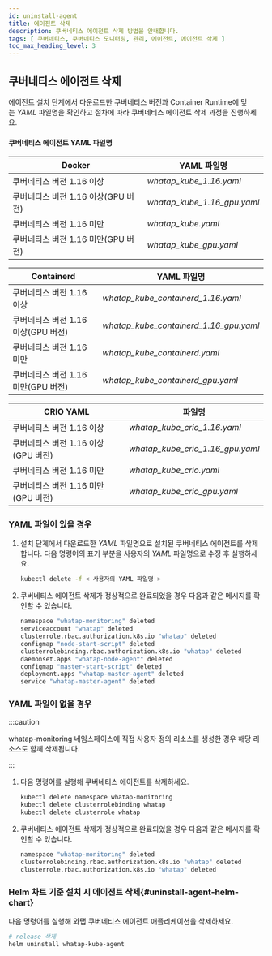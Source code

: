 ```yaml
---
id: uninstall-agent
title: 에이전트 삭제
description: 쿠버네티스 에이전트 삭제 방법을 안내합니다.
tags: [ 쿠버네티스, 쿠버네티스 모니터링, 관리, 에이전트, 에이전트 삭제 ]
toc_max_heading_level: 3
---
```


## 쿠버네티스 에이전트 삭제 

에이전트 설치 단계에서 다운로드한 쿠버네티스 버전과 Container Runtime에 맞는 *YAML* 파일명을 확인하고 절차에 따라 쿠버네티스 에이전트 삭제 과정을 진행하세요. 

#### 쿠버네티스 에이전트 YAML 파일명 

| Docker                              | YAML 파일명                 |
| ----------------------------------- | --------------------------- |
| 쿠버네티스 버전 1.16 이상           | *whatap_kube_1.16.yaml*     |
| 쿠버네티스 버전 1.16 이상(GPU 버전) | *whatap_kube_1.16_gpu.yaml* |
| 쿠버네티스 버전 1.16 미만           | *whatap_kube.yaml*          |
| 쿠버네티스 버전 1.16 미만(GPU 버전) | *whatap_kube_gpu.yaml*      |

| Containerd                          | YAML 파일명                            |
| ----------------------------------- | -------------------------------------- |
| 쿠버네티스 버전 1.16 이상           | *whatap_kube_containerd_1.16.yaml*     |
| 쿠버네티스 버전 1.16 이상(GPU 버전) | *whatap_kube_containerd_1.16_gpu.yaml* |
| 쿠버네티스 버전 1.16 미만           | *whatap_kube_containerd.yaml*          |
| 쿠버네티스 버전 1.16 미만(GPU 버전) | *whatap_kube_containerd_gpu.yaml*      |

| CRIO	YAML                           | 파일명                           |
| ----------------------------------- | -------------------------------- |
| 쿠버네티스 버전 1.16 이상           | *whatap_kube_crio_1.16.yaml*     |
| 쿠버네티스 버전 1.16 이상(GPU 버전) | *whatap_kube_crio_1.16_gpu.yaml* |
| 쿠버네티스 버전 1.16 미만           | *whatap_kube_crio.yaml*          |
| 쿠버네티스 버전 1.16 미만(GPU 버전) | *whatap_kube_crio_gpu.yaml*      |

### YAML 파일이 있을 경우

1. 설치 단계에서 다운로드한 *YAML* 파일명으로 설치된 쿠버네티스 에이전트를 삭제합니다. 다음 명령어의 표기 부분을 사용자의 *YAML* 파일명으로 수정 후 실행하세요. 

    ```bash 
    kubectl delete -f < 사용자의 YAML 파일명 >
    ```

1. 쿠버네티스 에이전트 삭제가 정상적으로 완료되었을 경우 다음과 같은 메시지를 확인할 수 있습니다. 

    ```bash 
    namespace "whatap-monitoring" deleted
    serviceaccount "whatap" deleted
    clusterrole.rbac.authorization.k8s.io "whatap" deleted
    configmap "node-start-script" deleted
    clusterrolebinding.rbac.authorization.k8s.io "whatap" deleted
    daemonset.apps "whatap-node-agent" deleted
    configmap "master-start-script" deleted
    deployment.apps "whatap-master-agent" deleted
    service "whatap-master-agent" deleted
    ```

### YAML 파일이 없을 경우

:::caution 

whatap-monitoring 네임스페이스에 직접 사용자 정의 리소스를 생성한 경우 해당 리소스도 함께 삭제됩니다. 

:::

1. 다음 명령어를 실행해 쿠버네티스 에이전트를 삭제하세요. 

    ```bash
    kubectl delete namespace whatap-monitoring
    kubectl delete clusterrolebinding whatap
    kubectl delete clusterrole whatap
    ```

1. 쿠버네티스 에이전트 삭제가 정상적으로 완료되었을 경우 다음과 같은 메시지를 확인할 수 있습니다.

    ```bash 
    namespace "whatap-monitoring" deleted
    clusterrolebinding.rbac.authorization.k8s.io "whatap" deleted
    clusterrole.rbac.authorization.k8s.io "whatap" deleted
    ```

### Helm 차트 기준 설치 시 에이전트 삭제{#uninstall-agent-helm-chart}

다음 명령어를 실행해 와탭 쿠버네티스 에이전트 애플리케이션을 삭제하세요. 

```bash
# release 삭제
helm uninstall whatap-kube-agent
```